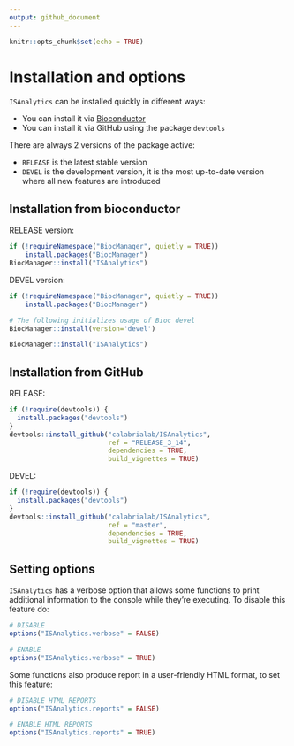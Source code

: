 ```yaml
---
output: github_document
---
```


```r
knitr::opts_chunk$set(echo = TRUE)
```

# Installation and options

`ISAnalytics` can be installed quickly in different ways:

* You can install it via [Bioconductor](http://bioconductor.org)
* You can install it via GitHub using the package `devtools`

There are always 2 versions of the package active:

* `RELEASE` is the latest stable version
* `DEVEL` is the development version, it is the most up-to-date version where
all new features are introduced

## Installation from bioconductor

RELEASE version:
```r
if (!requireNamespace("BiocManager", quietly = TRUE))
    install.packages("BiocManager")
BiocManager::install("ISAnalytics")
```

DEVEL version:
```r
if (!requireNamespace("BiocManager", quietly = TRUE))
    install.packages("BiocManager")

# The following initializes usage of Bioc devel
BiocManager::install(version='devel')

BiocManager::install("ISAnalytics")
```

## Installation from GitHub

RELEASE:
```r
if (!require(devtools)) {
  install.packages("devtools")
}
devtools::install_github("calabrialab/ISAnalytics",
                         ref = "RELEASE_3_14",
                         dependencies = TRUE,
                         build_vignettes = TRUE)
```

DEVEL:
```r
if (!require(devtools)) {
  install.packages("devtools")
}
devtools::install_github("calabrialab/ISAnalytics",
                         ref = "master",
                         dependencies = TRUE,
                         build_vignettes = TRUE)
```

## Setting options

`ISAnalytics` has a verbose option that allows some functions to print 
additional information to the console while they're executing. 
To disable this feature do:

```r
# DISABLE
options("ISAnalytics.verbose" = FALSE)

# ENABLE
options("ISAnalytics.verbose" = TRUE)

```

Some functions also produce report in a user-friendly HTML format, 
to set this feature:

```r
# DISABLE HTML REPORTS
options("ISAnalytics.reports" = FALSE)

# ENABLE HTML REPORTS
options("ISAnalytics.reports" = TRUE)
```

